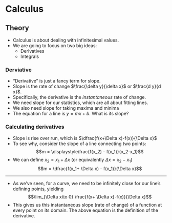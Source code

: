 # Calculus

## Theory

- Calculus is about dealing with infinitesimal values.
- We are going to focus on two big ideas:
    - Derivatives
    - Integrals

### Derviative

- “Derivative” is just a fancy term for slope.
- Slope is the rate of change $\frac{\delta y}{\delta x}$ or $\frac{d y}{d x}$.
- Specifically, the derivative is the *instantaneous* rate of change.
- We need slope for our statistics, which are all about fitting lines.
- We also need slope for taking maxima and minima
- The equation for a line is $y = mx + b$. What is its slope?

### Calculating derivatives

- Slope is rise over run, which is $\dfrac{f(x+\Delta x)-f(x)}{\Delta x}$
- To see why, consider the slope of a line connecting two points:
$$m = \displaystyle\frac{f(x_2) - f(x_1)}{x_2-x_1}$$
- We can define $x_2 = x_1 + \Delta x$ (or equivalently $\Delta x = x_2 - x_1$)
$$m = \dfrac{f(x_1+ \Delta x) - f(x_1)}{\Delta x}$$

---

- As we've seen, for a curve, we need to be infinitely close for our line's defining points, yielding 
$$\lim_{\Delta x\to 0} \frac{f(x+ \Delta x)-f(x)}{\Delta x}$$
- This gives us this instantaneous slope (rate of change) of a function at every point on its domain. The above equation is the definition of the derivative.


